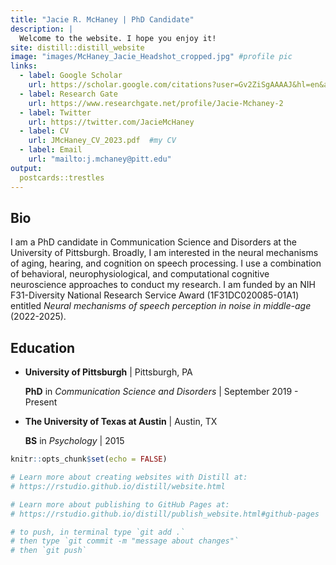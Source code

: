 ```yaml
---
title: "Jacie R. McHaney | PhD Candidate"
description: |
  Welcome to the website. I hope you enjoy it!
site: distill::distill_website
image: "images/McHaney_Jacie_Headshot_cropped.jpg" #profile pic
links:
  - label: Google Scholar
    url: https://scholar.google.com/citations?user=Gv2ZiSgAAAAJ&hl=en&authuser=1
  - label: Research Gate
    url: https://www.researchgate.net/profile/Jacie-Mchaney-2
  - label: Twitter
    url: https://twitter.com/JacieMcHaney
  - label: CV
    url: JMcHaney_CV_2023.pdf  #my CV
  - label: Email
    url: "mailto:j.mchaney@pitt.edu"
output:
  postcards::trestles
---
```


## Bio

I am a PhD candidate in Communication Science and Disorders at the University 
of Pittsburgh. Broadly, I am interested in the neural mechanisms of aging, hearing, and cognition on speech processing. I use a combination of behavioral, neurophysiological, and computational cognitive neuroscience approaches to conduct my research. I am funded by an NIH F31-Diversity National Research Service Award (1F31DC020085-01A1) entitled *Neural mechanisms of speech perception in noise in middle-age* (2022-2025). 


## Education

- **University of Pittsburgh** | Pittsburgh, PA

  **PhD** in *Communication Science and Disorders* | September 2019 - Present

- **The University of Texas at Austin** | Austin, TX

  **BS** in *Psychology* |  2015



```r
knitr::opts_chunk$set(echo = FALSE)

# Learn more about creating websites with Distill at:
# https://rstudio.github.io/distill/website.html

# Learn more about publishing to GitHub Pages at:
# https://rstudio.github.io/distill/publish_website.html#github-pages

# to push, in terminal type `git add .`
# then type `git commit -m "message about changes"`
# then `git push`

```

